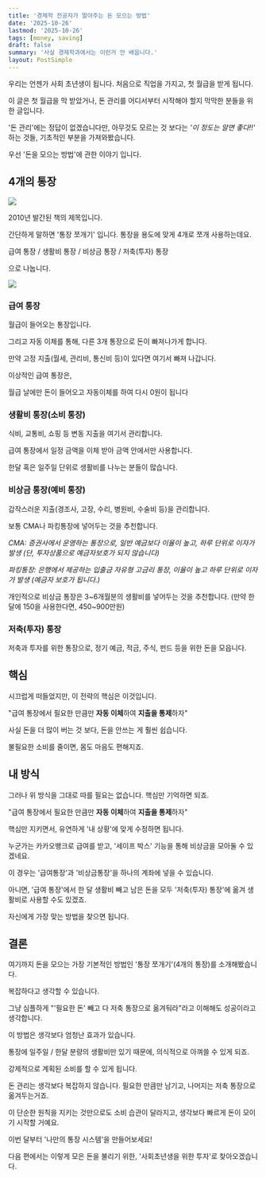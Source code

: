 ```yaml
---
title: '경제학 전공자가 말아주는 돈 모으는 방법'
date: '2025-10-26'
lastmod: '2025-10-26'
tags: [money, saving]
draft: false
summary: '사실 경제학과에서는 이런거 안 배웁니다.'
layout: PostSimple
---
```


우리는 언젠가 사회 초년생이 됩니다.
처음으로 직업을 가지고, 첫 월급을 받게 됩니다.

이 글은 첫 월급을 막 받았거나,
돈 관리를 어디서부터 시작해야 할지 막막한 분들을 위한 글입니다.

'돈 관리'에는 정답이 없겠습니다만,
아무것도 모르는 것 보다는 *'이 정도는 알면 좋다!!'*
하는 것들, 기초적인 부분을 가져와봤습니다.

우선 '돈을 모으는 방법'에 관한 이야기 입니다.
## 4개의 통장

![](/static/images/save-money/2.png)

2010년 발간된 책의 제목입니다.

간단하게 말하면 '통장 쪼개기' 입니다.
통장을 용도에 맞게 4개로 쪼개 사용하는데요.

급여 통장 / 생활비 통장 / 비상금 통장 / 저축(투자) 통장

으로 나눕니다.

![](/static/images/save-money/1.png)
### 급여 통장

월급이 들어오는 통장입니다.

그리고 자동 이체를 통해,
다른 3개 통장으로 돈이 빠져나가게 합니다.

만약 고정 지출(월세, 관리비, 통신비 등)이 있다면 여기서 빠져 나갑니다.

이상적인 급여 통장은,

월급 날에만 돈이 들어오고
자동이체를 하여 다시 0원이 됩니다
### 생활비 통장(소비 통장)

식비, 교통비, 쇼핑 등 변동 지출을 여기서 관리합니다.

급여 통장에서 일정 금액을 이체 받아 금액 안에서만 사용합니다.

한달 혹은 일주일 단위로 생활비를 나누는 분들이 많습니다.
### 비상금 통장(예비 통장)

갑작스러운 지출(경조사, 고장, 수리, 병원비, 수술비 등)을 관리합니다.

보통 CMA나 파킹통장에 넣어두는 것을 추천합니다.

*CMA: 증권사에서 운영하는 통장으로, 일반 예금보다 이율이 높고, 하루 단위로 이자가 발생 
(단, 투자상품으로 예금자보호가 되지 않습니다)*

*파킹통장: 은행에서 제공하는 입출금 자유형 고금리 통장, 이율이 높고 하루 단위로 이자가 발생 
(예금자 보호가 됩니다.)*

개인적으로 비상금 통장은 3~6개월분의 생활비를 넣어두는 것을 추천합니다.
(만약 한 달에 150을 사용한다면, 450~900만원)
### 저축(투자) 통장

저축과 투자를 위한 통장으로,
정기 예금, 적금, 주식, 펀드 등을 위한 돈을 모읍니다.
## 핵심

시끄럽게 떠들었지만,
이 전략의 핵심은 이것입니다.

"급여 통장에서 필요한 만큼만 **자동 이체**하여 **지출을 통제**하자"

사실 돈을 더 많이 버는 것 보다,
돈을 안쓰는 게 훨씬 쉽습니다.

불필요한 소비를 줄이면,
몸도 마음도 편해지죠.
## 내 방식

그러나 위 방식을 그대로 따를 필요는 없습니다.
핵심만 기억하면 되죠.

"급여 통장에서 필요한 만큼만 **자동 이체**하여 **지출을 통제**하자"

핵심만 지키면서, 유연하게 '내 상황'에 맞게 수정하면 됩니다.

누군가는 카카오뱅크로 급여를 받고,
'세이프 박스' 기능을 통해 비상금을 모아둘 수 있겠네요.

이 경우는 '급여통장'과 '비상금통장'을 하나의 계좌에 넣을 수 있습니다.

아니면, '급여 통장'에서 한 달 생활비 빼고 남은 돈을 모두 '저축(투자) 통장'에 옮겨
생활비로 사용할 수도 있겠죠.

자신에게 가장 맞는 방법을 찾으면 됩니다.
## 결론

여기까지 돈을 모으는 가장 기본적인 방법인 '통장 쪼개기'(4개의 통장)를 소개해봤습니다.

복잡하다고 생각할 수 있습니다.

그냥 심플하게 "'필요한 돈' 빼고 다 저축 통장으로 옮겨둬라"라고 이해해도
성공이라고 생각합니다.

이 방법은 생각보다 엄청난 효과가 있습니다.

통장에 일주일 / 한달 분량의 생활비만 있기 때문에,
의식적으로 아껴쓸 수 있게 되죠.

강제적으로 계획된 소비를 할 수 있게 됩니다.

돈 관리는 생각보다 복잡하지 않습니다.
필요한 만큼만 남기고, 나머지는 저축 통장으로 옮겨두는거죠.

이 단순한 원칙을 지키는 것만으로도
소비 습관이 달라지고, 생각보다 빠르게 돈이 모이기 시작할 거예요.

이번 달부터 '나만의 통장 시스템'을 만들어보세요!

다음 편에서는 이렇게 모은 돈을 불리기 위한,
'사회초년생을 위한 투자'로 찾아오겠습니다.